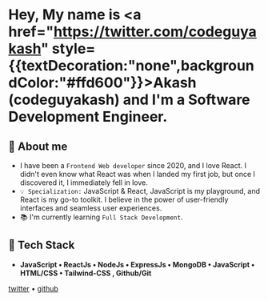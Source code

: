 
# Hey, My name is <a href="https://twitter.com/codeguyakash" style={{textDecoration:"none",backgroundColor:"#ffd600"}}>Akash (codeguyakash)</a> and I'm a Software Development Engineer.

## 📃 About me

- I have been a ``Frontend Web developer`` since 2020, and I love React. I didn't even know what React was when I landed my first job, but once I discovered it, I immediately fell in love.
- ``💡 Specialization:`` JavaScript & React, JavaScript is my playground, and React is my go-to toolkit. I believe in the power of user-friendly interfaces and seamless user experiences.
- 📚 I'm currently learning ``Full Stack Development``.

## 🧠 Tech Stack

- **JavaScript • ReactJs • NodeJs • ExpressJs • MongoDB • JavaScript  • HTML/CSS • Tailwind-CSS , Github/Git**

<a href="https://twitter.com/codeguyakash">twitter</a> •
<a href="https://twitter.com/codeguyakash">github</a>




